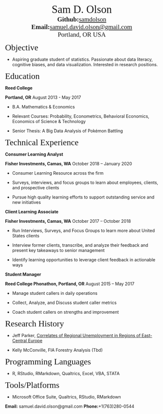 <center><span style="font-family:Didot; font-size:2.5em;">Sam D. Olson</span></center>
<center><span style="font-family:Didot; font-size:1.5em;">**Github:**[samdolson](http://github.com/samdolson)</span></center>
<center><span style="font-family:Didot; font-size:1.5em;">**Email:**[samuel.david.olson@gmail.com](samuel.david.olson@gmail.com)</span></center>
<center><span style="font-family:Didot; font-size:1.5em;">Portland, OR USA
</span></center>

<span style="font-family:Didot; font-size:2em;"> Objective </span>

* Aspiring graduate student of statistics. Passionate about data literacy, cognitive biases, and data visualization. Interested in research positions. 

<span style="font-family:Didot; font-size:2em;">Education</span>
<br />

**Reed College**

**Portland, OR**   August 2013 - May 2017 
   
* B.A. Mathematics & Economics
 
* Relevant Courses: Probability, Econometrics, Behavioral Economics, Economics of Science & Technology
 
* Senior Thesis: A Big Data Analysis of Pokémon Battling

<span style="font-family:Didot; font-size:2em;">Technical Experience</span>
<br />

**Consumer Learning Analyst**

**Fisher Investments, Camas, WA**               October 2018 – January 2020

* Consumer Learning Resource across the firm

* Surveys, interviews, and focus groups to learn about employees, clients, and prospective clients

* Pursue high quality learning efforts to support outstanding service and new initiatives

**Client Learning Associate**

**Fisher Investments, Camas, WA**               October 2017 – October 2018

* Run Interviews, Surveys, and Focus Groups to learn more about United States clients

* Interview former clients, transcribe, and analyze their feedback and present key takeaways to senior management

* Identify learning opportunities to leverage client feedback in actionable ways

**Student Manager**

**Reed College Phonathon, Portland, OR**    August 2015 – May 2017

* Manage student callers in daily operations

* Collect, Analyze, and Discuss student caller metrics

* Coach student callers on strengths and improvement

<span style="font-family:Didot; font-size:2em;">Research History</span>
<br />

* Jeff Parker, [Correlates of Regional Unemployment in Regions of East-Central Europe](https://www.reed.edu/economics/parker/Parker_WEA_Paper.pdf)

* Kelly McConville, FIA Forestry Analysis (Tbd)

<span style="font-family:Didot; font-size:2em;">Programming Languages</span>
<br />

* R, RStudio, RMarkdown, Qualtrics, Excel, VBA, STATA

<span style="font-family:Didot; font-size:2em;">Tools/Platforms</span>
<br />

* Microsoft Office Suite, Qualtrics, RStudio, RMarkdown

**Email:** samuel.david.olson@gmail.com
**Phone:**+1(763)280-0544